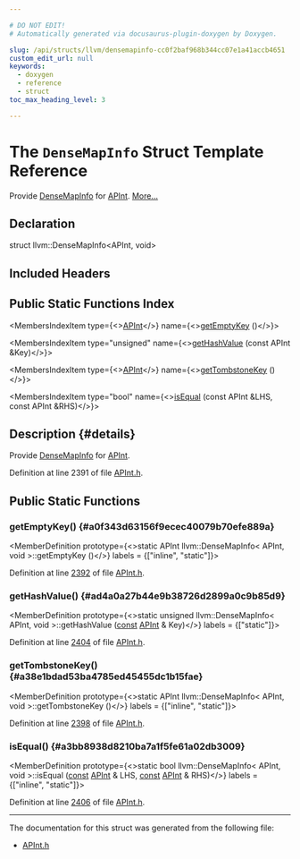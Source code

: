 ```yaml
---

# DO NOT EDIT!
# Automatically generated via docusaurus-plugin-doxygen by Doxygen.

slug: /api/structs/llvm/densemapinfo-cc0f2baf968b344cc07e1a41accb4651
custom_edit_url: null
keywords:
  - doxygen
  - reference
  - struct
toc_max_heading_level: 3

---
```





# The `DenseMapInfo` Struct Template Reference

<DoxygenPage pluginConfig={pluginConfig}>

Provide <a href="/docs/api/structs/llvm/densemapinfo">DenseMapInfo</a> for <a href="/docs/api/classes/llvm/apint">APInt</a>. <a href="#details">More...</a>

## Declaration

<CodeBlock>struct llvm::DenseMapInfo&lt;APInt, void&gt;</CodeBlock>

## Included Headers

<IncludesList>
<IncludesListItem
  filePath="llvm/ADT/APInt.h"
  permalink="/docs/api/files/include/include/llvm/include/llvm/adt/apint-h"
  isLocal="true" />
</IncludesList>

## Public Static Functions Index

<MembersIndex>

<MembersIndexItem
  type={<><a href="/docs/api/classes/llvm/apint">APInt</a></>}
  name={<><a href="#a0f343d63156f9ecec40079b70efe889a">getEmptyKey</a> ()</>}>
</MembersIndexItem>

<MembersIndexItem
  type="unsigned"
  name={<><a href="#ad4a0a27b44e9b38726d2899a0c9b85d9">getHashValue</a> (const APInt &amp;Key)</>}>
</MembersIndexItem>

<MembersIndexItem
  type={<><a href="/docs/api/classes/llvm/apint">APInt</a></>}
  name={<><a href="#a38e1bdad53ba4785ed45455dc1b15fae">getTombstoneKey</a> ()</>}>
</MembersIndexItem>

<MembersIndexItem
  type="bool"
  name={<><a href="#a3bb8938d8210ba7a1f5fe61a02db3009">isEqual</a> (const APInt &amp;LHS, const APInt &amp;RHS)</>}>
</MembersIndexItem>

</MembersIndex>

## Description {#details}

Provide <a href="/docs/api/structs/llvm/densemapinfo">DenseMapInfo</a> for <a href="/docs/api/classes/llvm/apint">APInt</a>.

Definition at line 2391 of file <a href="/docs/api/files/include/include/llvm/include/llvm/adt/apint-h">APInt.h</a>.

<SectionDefinition>

## Public Static Functions

### getEmptyKey() {#a0f343d63156f9ecec40079b70efe889a}

<MemberDefinition
  prototype={<>static APInt llvm::DenseMapInfo&lt; APInt, void &gt;::getEmptyKey ()</>}
  labels = {["inline", "static"]}>

Definition at line <a href="/docs/api/files/include/include/llvm/include/llvm/adt/apint-h/#l02392">2392</a> of file <a href="/docs/api/files/include/include/llvm/include/llvm/adt/apint-h">APInt.h</a>.
</MemberDefinition>

### getHashValue() {#ad4a0a27b44e9b38726d2899a0c9b85d9}

<MemberDefinition
  prototype={<>static unsigned llvm::DenseMapInfo&lt; APInt, void &gt;::getHashValue (<a href="/docs/api/files/lib/lib/target/lib/target/aarch64/aarch64promoteconstant-cpp/#a90f8350fecae261c25be85d38b451bff">const</a> <a href="/docs/api/classes/llvm/apint">APInt</a> &amp; Key)</>}
  labels = {["static"]}>

Definition at line <a href="/docs/api/files/include/include/llvm/include/llvm/adt/apint-h/#l02404">2404</a> of file <a href="/docs/api/files/include/include/llvm/include/llvm/adt/apint-h">APInt.h</a>.
</MemberDefinition>

### getTombstoneKey() {#a38e1bdad53ba4785ed45455dc1b15fae}

<MemberDefinition
  prototype={<>static APInt llvm::DenseMapInfo&lt; APInt, void &gt;::getTombstoneKey ()</>}
  labels = {["inline", "static"]}>

Definition at line <a href="/docs/api/files/include/include/llvm/include/llvm/adt/apint-h/#l02398">2398</a> of file <a href="/docs/api/files/include/include/llvm/include/llvm/adt/apint-h">APInt.h</a>.
</MemberDefinition>

### isEqual() {#a3bb8938d8210ba7a1f5fe61a02db3009}

<MemberDefinition
  prototype={<>static bool llvm::DenseMapInfo&lt; APInt, void &gt;::isEqual (<a href="/docs/api/files/lib/lib/target/lib/target/aarch64/aarch64promoteconstant-cpp/#a90f8350fecae261c25be85d38b451bff">const</a> <a href="/docs/api/classes/llvm/apint">APInt</a> &amp; LHS, <a href="/docs/api/files/lib/lib/target/lib/target/aarch64/aarch64promoteconstant-cpp/#a90f8350fecae261c25be85d38b451bff">const</a> <a href="/docs/api/classes/llvm/apint">APInt</a> &amp; RHS)</>}
  labels = {["inline", "static"]}>

Definition at line <a href="/docs/api/files/include/include/llvm/include/llvm/adt/apint-h/#l02406">2406</a> of file <a href="/docs/api/files/include/include/llvm/include/llvm/adt/apint-h">APInt.h</a>.
</MemberDefinition>

</SectionDefinition>

<hr/>

The documentation for this struct was generated from the following file:

<ul>
<li><a href="/docs/api/files/include/include/llvm/include/llvm/adt/apint-h">APInt.h</a></li>
</ul>

</DoxygenPage>
